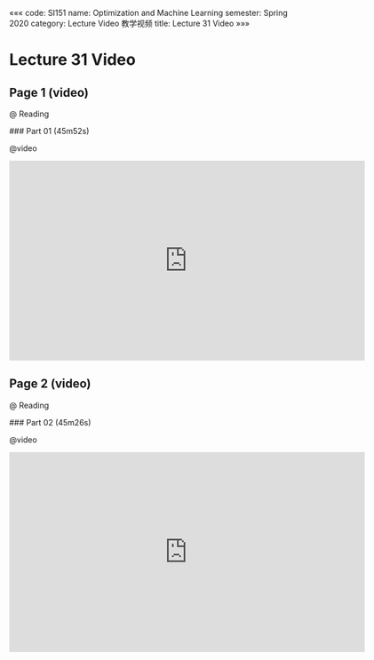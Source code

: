 «««
code: SI151
name: Optimization and Machine Learning
semester: Spring 2020
category: Lecture Video 教学视频
title: Lecture 31 Video
»»»

# Lecture 31 Video

## Page 1 (video)

@ Reading

<div class="markdown-body">
### Part 01 (45m52s)
</div>

@video

<iframe src="https://watchsb.com/e/knpj035xtnvd.html" frameborder=0 marginwidth=0 marginheight=0 scrolling=no width=640 height=360 allowfullscreen></iframe>


## Page 2 (video)

@ Reading

<div class="markdown-body">
### Part 02 (45m26s)
</div>

@video

<iframe src="https://watchsb.com/e/rjpc9s3pdjrf.html" frameborder=0 marginwidth=0 marginheight=0 scrolling=no width=640 height=360 allowfullscreen></iframe>


